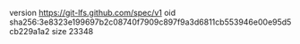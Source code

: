 version https://git-lfs.github.com/spec/v1
oid sha256:3e8323e199697b2c08740f7909c897f9a3d6811cb553946e00e95d5cb229a1a2
size 23348
